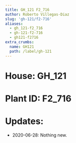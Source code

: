 ```yaml
---
title: GH_121 F2_716
author: Roberto Villegas-Diaz
slug: 'gh-121/f2-716'
aliases:
  - gh_121-f2_716
  - gh-121-f2-716
  - gh121-f2716
extra_crumbs:
  name: GH121
  path: /label/gh-121
---
```


# **House**: GH_121
# **Plant ID**: F2_716
# **Updates**: 
 - 2020-06-28: Nothing new.
